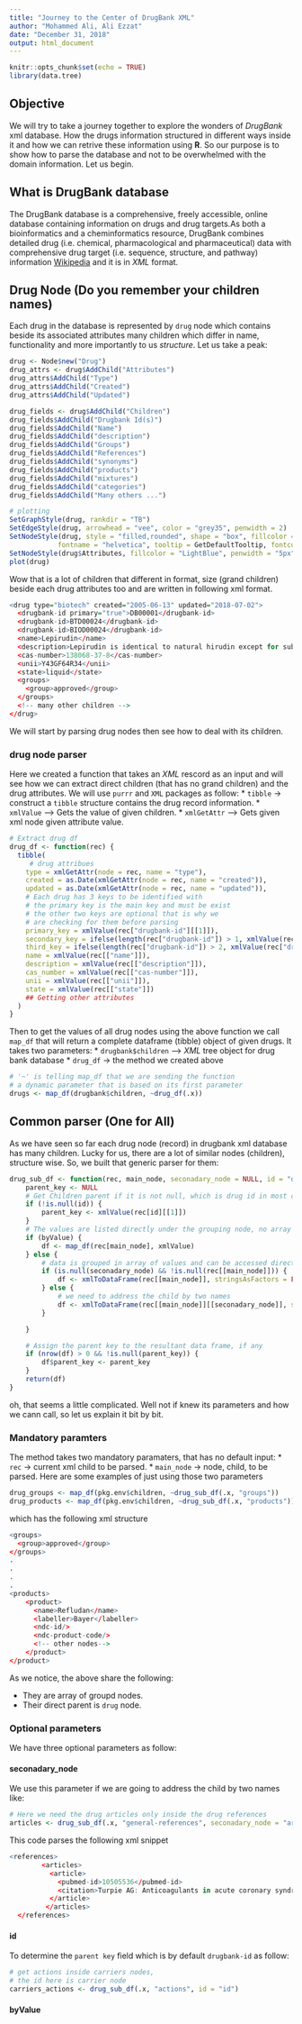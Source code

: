```yaml
---
title: "Journey to the Center of DrugBank XML"
author: "Mohammed Ali, Ali Ezzat"
date: "December 31, 2018"
output: html_document
---
```


```r
knitr::opts_chunk$set(echo = TRUE)
library(data.tree)
```

## Objective
We will try to take a journey together to explore the wonders of *DrugBank* xml database. How the drugs information structured in different ways inside it and how we can retrive these information using **R**. So our purpose is to show how to parse the database and not to be overwhelmed with the domain information. Let us begin.

## What is DrugBank database
The DrugBank database is a comprehensive, freely accessible, online database containing information on drugs and drug targets.As both a bioinformatics and a cheminformatics resource, DrugBank combines detailed drug (i.e. chemical, pharmacological and pharmaceutical) data with comprehensive drug target (i.e. sequence, structure, and pathway) information [Wikipedia](https://en.wikipedia.org/wiki/DrugBank) and it is in *XML* format.


## Drug Node (Do you remember your children names)
Each drug in the database is represented by `drug` node which contains beside its associated attributes many children which differ in name, functionality and more importantly to us *structure*. Let us take a peak:

```r
drug <- Node$new("Drug")
drug_attrs <- drug$AddChild("Attributes")
drug_attrs$AddChild("Type")
drug_attrs$AddChild("Created")
drug_attrs$AddChild("Updated")

drug_fields <- drug$AddChild("Children")
drug_fields$AddChild("Drugbank Id(s)")
drug_fields$AddChild("Name")
drug_fields$AddChild("description")
drug_fields$AddChild("Groups")
drug_fields$AddChild("References")
drug_fields$AddChild("synonyms")
drug_fields$AddChild("products")
drug_fields$AddChild("mixtures")
drug_fields$AddChild("categories")
drug_fields$AddChild("Many others ...")

# plotting
SetGraphStyle(drug, rankdir = "TB")
SetEdgeStyle(drug, arrowhead = "vee", color = "grey35", penwidth = 2)
SetNodeStyle(drug, style = "filled,rounded", shape = "box", fillcolor = "GreenYellow", 
            fontname = "helvetica", tooltip = GetDefaultTooltip, fontcolor = "Firebrick")
SetNodeStyle(drug$Attributes, fillcolor = "LightBlue", penwidth = "5px")
plot(drug)
```

Wow that is a lot of children that different in format, size (grand children) beside each drug attributes too and are written in following xml format.
```r
<drug type="biotech" created="2005-06-13" updated="2018-07-02">
  <drugbank-id primary="true">DB00001</drugbank-id>
  <drugbank-id>BTD00024</drugbank-id>
  <drugbank-id>BIOD00024</drugbank-id>
  <name>Lepirudin</name>
  <description>Lepirudin is identical to natural hirudin except for substitution of leucine for isoleucine    at the N-terminal end of the molecule and the absence of a sulfate group on the tyrosine at position 63.    It is produced via yeast cells. Bayer ceased the production of lepirudin (Refludan) effective May 31,       2012.</description>
  <cas-number>138068-37-8</cas-number>
  <unii>Y43GF64R34</unii>
  <state>liquid</state>
  <groups>
    <group>approved</group>
  </groups>
  <!-- many other children -->
</drug>  
```

We will start by parsing drug nodes then see how to deal with its children.

### drug node parser
Here we created a function that takes an *XML* rescord as an input and will see how we can extract direct children (that has no grand children) and the drug attributes.
We will use `purrr` and `XML` packages as follow:
* `tibble` -> construct a `tibble` structure contains the drug record information.
* `xmlValue` --> Gets the value of given children.
* `xmlGetAttr` --> Gets given xml node given attribute value.

```r
# Extract drug df
drug_df <- function(rec) {
  tibble(
     # drug attribues
    type = xmlGetAttr(node = rec, name = "type"),
    created = as.Date(xmlGetAttr(node = rec, name = "created")),
    updated = as.Date(xmlGetAttr(node = rec, name = "updated")),
    # Each drug has 3 keys to be identified with
    # the primary key is the main key and must be exist
    # the other two keys are optional that is why we
    # are checking for them before parsing
    primary_key = xmlValue(rec["drugbank-id"][[1]]),
    secondary_key = ifelse(length(rec["drugbank-id"]) > 1, xmlValue(rec["drugbank-id"][[2]]), NA),
    third_key = ifelse(length(rec["drugbank-id"]) > 2, xmlValue(rec["drugbank-id"][[3]]), NA),
    name = xmlValue(rec[["name"]]),
    description = xmlValue(rec[["description"]]),
    cas_number = xmlValue(rec[["cas-number"]]),
    unii = xmlValue(rec[["unii"]]),
    state = xmlValue(rec[["state"]])
    ## Getting other attributes
  )
}
```


Then to get the values of all drug nodes using the above function we call `map_df` that will return a complete dataframe (tibble) object of given drugs. It takes two parameters:
* `drugbank$children` --> *XML* tree object for drug bank database
* `drug_df` -> the method we created above 

```r
# '~' is telling map_df that we are sending the function
# a dynamic parameter that is based on its first parameter
drugs <- map_df(drugbank$children, ~drug_df(.x))
```


## Common parser (One for All)
As we have seen so far each drug node (record) in drugbank xml database has many children. Lucky for us, there are a lot of similar nodes (children), structure wise. So, we built that generic parser for them:

```r
drug_sub_df <- function(rec, main_node, seconadary_node = NULL, id = "drugbank-id", byValue = FALSE) {
    parent_key <- NULL
    # Get Children parent if it is not null, which is drug id in most cases
    if (!is.null(id)) {
        parent_key <- xmlValue(rec[id][[1]])
    }
    # The values are listed directly under the grouping node, no array
    if (byValue) {
        df <- map_df(rec[main_node], xmlValue)
    } else {
        # data is grouped in array of values and can be accessed directly via one node name
        if (is.null(seconadary_node) && !is.null(rec[[main_node]])) {
            df <- xmlToDataFrame(rec[[main_node]], stringsAsFactors = FALSE)
        } else {
            # we need to address the child by two names
            df <- xmlToDataFrame(rec[[main_node]][[seconadary_node]], stringsAsFactors = FALSE)
        }

    }

    # Assign the parent key to the resultant data frame, if any
    if (nrow(df) > 0 && !is.null(parent_key)) {
        df$parent_key <- parent_key
    }
    return(df)
}
```

oh, that seems a little complicated. Well not if knew its parameters and how we cann call, so let us explain it bit by bit.

### Mandatory paramters
The method takes two mandatory paramaters, that has no default input:
* `rec` -> current xml child to be parsed.
* `main_node` -> node, child, to be parsed.
Here are some examples of just using those two parameters
```r
drug_groups <- map_df(pkg.env$children, ~drug_sub_df(.x, "groups"))
drug_products <- map_df(pkg.env$children, ~drug_sub_df(.x, "products"))
```

which has the following xml structure
```r
<groups>
  <group>approved</group>
</groups>
.
.
.
.
<products>
    <product>
      <name>Refludan</name>
      <labeller>Bayer</labeller>
      <ndc-id/>
      <ndc-product-code/>
      <!-- other nodes-->
    </product>
</product>  
```

As we notice, the above share the following:

- They are array of groupd nodes.
- Their direct parent is `drug` node.

### Optional parameters
We have three optional parameters as follow:

#### seconadary_node
We use this parameter if we are going to address the child by two names like:
```r
# Here we need the drug articles only inside the drug references
articles <- drug_sub_df(.x, "general-references", seconadary_node = "articles")
```

This code parses the following xml snippet
```r
<references>
        <articles>
          <article>
            <pubmed-id>10505536</pubmed-id>
            <citation>Turpie AG: Anticoagulants in acute coronary syndromes. Am J Cardiol. 1999 Sep 2;84(5A):2M-6M.</citation>
          </article>
         </articles>
  </references>
```

#### id
To determine the `parent key` field which is by default `drugbank-id` as follow:
```r
# get actions inside carriers nodes,
# the id here is carrier node
carriers_actions <- drug_sub_df(.x, "actions", id = "id")
```


#### byValue